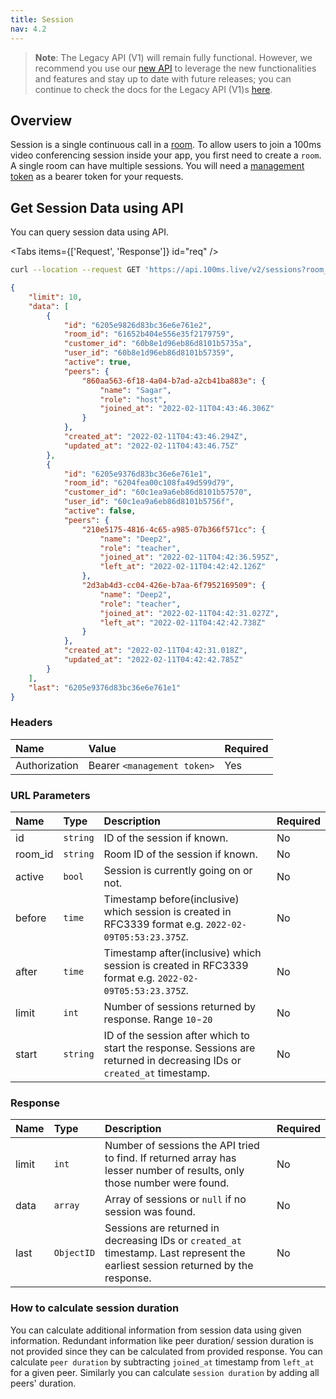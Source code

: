 ```yaml
---
title: Session
nav: 4.2
---
```


> **Note**: The Legacy API (V1) will remain fully functional. However, we recommend you use our [new API](/server-side/v2/Sessions/object) to leverage the new functionalities and features and stay up to date with future releases; you can continue to check the docs for the Legacy API (V1)s [here](</server-side/v2/legacy-api%20(v1)/templates-and-roles>).

## Overview

Session is a single continuous call in a [room](room). To allow users to join a 100ms video conferencing session inside your app, you first need to create a `room`. A single room can have multiple sessions. You will need a [management token](/get-started/v2/get-started/security-and-tokens) as a bearer token for your requests.

## Get Session Data using API

You can query session data using API.

<GetRequest
    title="Get Session API"
    desp="This endpoint is used to get sessions. "
    url="https://api.100ms.live/v2/sessions"
/>

<Tabs items={['Request', 'Response']} id="req" />

<Tab id="req-0">

```bash
curl --location --request GET 'https://api.100ms.live/v2/sessions?room_id=61652b404e556e35f2179759' -H 'Authorization: Bearer {{management_token}}'
```

</Tab>
<Tab id="req-1">

<Response res="200: OK" />

```json
{
    "limit": 10,
    "data": [
        {
            "id": "6205e9826d83bc36e6e761e2",
            "room_id": "61652b404e556e35f2179759",
            "customer_id": "60b8e1d96eb86d8101b5735a",
            "user_id": "60b8e1d96eb86d8101b57359",
            "active": true,
            "peers": {
                "860aa563-6f18-4a04-b7ad-a2cb41ba883e": {
                    "name": "Sagar",
                    "role": "host",
                    "joined_at": "2022-02-11T04:43:46.306Z"
                }
            },
            "created_at": "2022-02-11T04:43:46.294Z",
            "updated_at": "2022-02-11T04:43:46.75Z"
        },
        {
            "id": "6205e9376d83bc36e6e761e1",
            "room_id": "6204fea00c108fa49d599d79",
            "customer_id": "60c1ea9a6eb86d8101b57570",
            "user_id": "60c1ea9a6eb86d8101b5756f",
            "active": false,
            "peers": {
                "210e5175-4816-4c65-a985-07b366f571cc": {
                    "name": "Deep2",
                    "role": "teacher",
                    "joined_at": "2022-02-11T04:42:36.595Z",
                    "left_at": "2022-02-11T04:42:42.126Z"
                },
                "2d3ab4d3-cc04-426e-b7aa-6f7952169509": {
                    "name": "Deep2",
                    "role": "teacher",
                    "joined_at": "2022-02-11T04:42:31.027Z",
                    "left_at": "2022-02-11T04:42:42.738Z"
                }
            },
            "created_at": "2022-02-11T04:42:31.018Z",
            "updated_at": "2022-02-11T04:42:42.785Z"
        }
    ],
    "last": "6205e9376d83bc36e6e761e1"
}
```

</Tab>

### Headers

| Name                | Value                       | Required |
| :------------------ | :-------------------------- | :------- |
| Authorization <br/> | Bearer `<management token>` | Yes      |

### URL Parameters

| Name          | Type     | Description                                                                                                             | Required |
| :------------ | :------- | :---------------------------------------------------------------------------------------------------------------------- | :------- |
| id <br/>      | `string` | ID of the session if known.                                                                                             | No       |
| room_id <br/> | `string` | Room ID of the session if known.                                                                                        | No       |
| active <br/>  | `bool`   | Session is currently going on or not.                                                                                   | No       |
| before <br/>  | `time`   | Timestamp before(inclusive) which session is created in RFC3339 format e.g. `2022-02-09T05:53:23.375Z`.                 | No       |
| after <br/>   | `time`   | Timestamp after(inclusive) which session is created in RFC3339 format e.g. `2022-02-09T05:53:23.375Z`.                  | No       |
| limit <br/>   | `int`    | Number of sessions returned by response. Range `10`-`20`                                                                | No       |
| start <br/>   | `string` | ID of the session after which to start the response. Sessions are returned in decreasing IDs or `created_at` timestamp. | No       |

### Response

| Name        | Type       | Description                                                                                                                      | Required |
| :---------- | :--------- | :------------------------------------------------------------------------------------------------------------------------------- | :------- |
| limit <br/> | `int`      | Number of sessions the API tried to find. If returned array has lesser number of results, only those number were found.          | No       |
| data <br/>  | `array`    | Array of sessions or `null` if no session was found.                                                                             | No       |
| last <br/>  | `ObjectID` | Sessions are returned in decreasing IDs or `created_at` timestamp. Last represent the earliest session returned by the response. | No       |

### How to calculate session duration

You can calculate additional information from session data using given information. Redundant information like peer duration/ session duration is not provided since they can be calculated from provided response. You can calculate `peer duration` by subtracting `joined_at` timestamp from `left_at` for a given peer. Similarly you can calculate `session duration` by adding all peers' duration.
